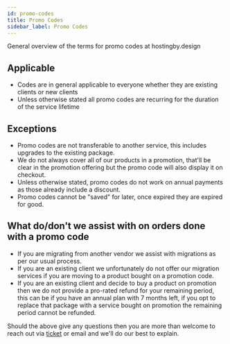 ```yaml
---
id: promo-codes
title: Promo Codes
sidebar_label: Promo Codes
---
```


General overview of the terms for promo codes at hostingby.design

## Applicable

- Codes are in general applicable to everyone whether they are existing clients or new clients
- Unless otherwise stated all promo codes are recurring for the duration of the service lifetime

## Exceptions

- Promo codes are not transferable to another service, this includes upgrades to the existing package.
- We do not always cover all of our products in a promotion, that'll be clear in the promotion offering but the promo code will also display it on checkout.
- Unless otherwise stated, promo codes do not work on annual payments as those already include a discount.
- Promo codes cannot be "saved" for later, once expired they are expired for good.

## What do/don't we assist with on orders done with a promo code

- If you are migrating from another vendor we assist with migrations as per our usual process.
- If you are an existing client we unfortunately do not offer our migration services if you are moving to a product bought on a promotion code.
- If you are an existing client and decide to buy a product on promotion then we do not provide a pro-rated refund for your remaining period, this can be if you have an annual plan with 7 months left, if you opt to replace that package with a service bought on promotion the remaining period cannot be refunded.

Should the above give any questions then you are more than welcome to reach out via [ticket](https://my.hostingby.design/submitticket.php?step=2&deptid=2) or email and we'll do our best to explain.
